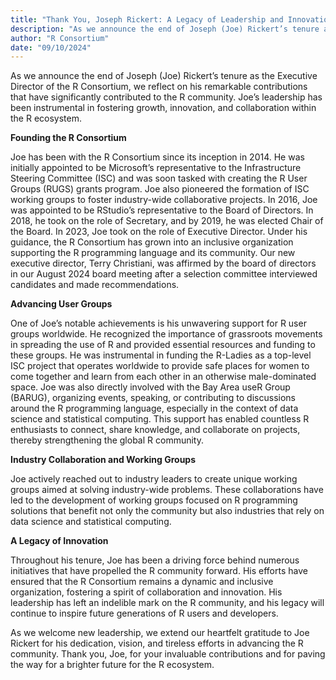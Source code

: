 ```yaml
---
title: "Thank You, Joseph Rickert: A Legacy of Leadership and Innovation in the R Community"
description: "As we announce the end of Joseph (Joe) Rickert’s tenure as the Executive Director of the R Consortium, we reflect on his remarkable contributions that have significantly contributed to the…"
author: "R Consortium"
date: "09/10/2024"
---
```


As we announce the end of Joseph (Joe) Rickert’s tenure as the Executive Director of the R Consortium, we reflect on his remarkable contributions that have significantly contributed to the R community. Joe’s leadership has been instrumental in fostering growth, innovation, and collaboration within the R ecosystem.

**Founding the R Consortium**

Joe has been with the R Consortium since its inception in 2014. He was initially appointed to be Microsoft’s representative to the Infrastructure Steering Committee (ISC) and was soon tasked with creating the R User Groups (RUGS) grants program. Joe also pioneered the formation of ISC working groups to foster industry-wide collaborative projects. In 2016, Joe was appointed to be RStudio’s representative to the Board of Directors. In 2018, he took on the role of Secretary, and by 2019, he was elected Chair of the Board. In 2023, Joe took on the role of Executive Director. Under his guidance, the R Consortium has grown into an inclusive organization supporting the R programming language and its community. Our new executive director, Terry Christiani, was affirmed by the board of directors in our August 2024 board meeting after a selection committee interviewed candidates and made recommendations.

**Advancing User Groups**

One of Joe’s notable achievements is his unwavering support for R user groups worldwide. He recognized the importance of grassroots movements in spreading the use of R and provided essential resources and funding to these groups. He was instrumental in funding the R-Ladies as a top-level ISC project that operates worldwide to provide safe places for women to come together and learn from each other in an otherwise male-dominated space. Joe was also directly involved with the Bay Area useR Group (BARUG), organizing events, speaking, or contributing to discussions around the R programming language, especially in the context of data science and statistical computing. This support has enabled countless R enthusiasts to connect, share knowledge, and collaborate on projects, thereby strengthening the global R community.

**Industry Collaboration and Working Groups**

Joe actively reached out to industry leaders to create unique working groups aimed at solving industry-wide problems. These collaborations have led to the development of working groups focused on R programming solutions that benefit not only the community but also industries that rely on data science and statistical computing.

**A Legacy of Innovation**

Throughout his tenure, Joe has been a driving force behind numerous initiatives that have propelled the R community forward. His efforts have ensured that the R Consortium remains a dynamic and inclusive organization, fostering a spirit of collaboration and innovation. His leadership has left an indelible mark on the R community, and his legacy will continue to inspire future generations of R users and developers.

As we welcome new leadership, we extend our heartfelt gratitude to Joe Rickert for his dedication, vision, and tireless efforts in advancing the R community. Thank you, Joe, for your invaluable contributions and for paving the way for a brighter future for the R ecosystem.